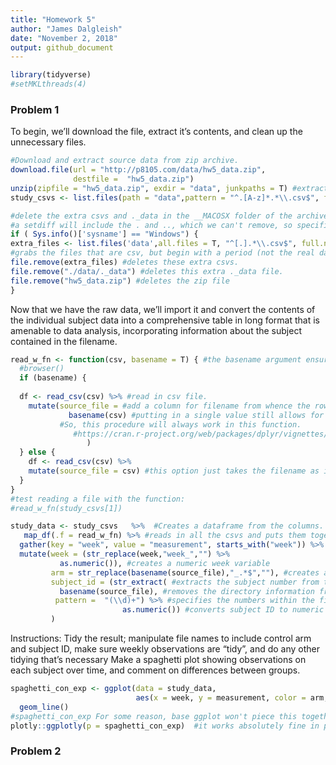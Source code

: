 ```yaml
---
title: "Homework 5"
author: "James Dalgleish"
date: "November 2, 2018"
output: github_document
---
```


```r
library(tidyverse)
#setMKLthreads(4)
```

### Problem 1

To begin, we'll download the file, extract it's contents, and clean up the unnecessary files. 
```r
#Download and extract source data from zip archive.
download.file(url = "http://p8105.com/data/hw5_data.zip", 
              destfile =  "hw5_data.zip")
unzip(zipfile = "hw5_data.zip", exdir = "data", junkpaths = T) #extract the files into this new directory
study_csvs <- list.files(path = "data",pattern = "^.[A-z]*.*\\.csv$", full.names = T) #grab just the real CSVs beginning with a letter and ending with a .csv, avoiding unimportant files in the archive.

#delete the extra csvs and ._data in the __MACOSX folder of the archive.
#a setdiff will include the . and .., which we can't remove, so specific commands are needed.
if ( Sys.info()['sysname'] == "Windows") {
extra_files <- list.files('data',all.files = T, "^[.].*\\.csv$", full.names = T)
#grabs the files that are csv, but begin with a period (not the real datafiles).
file.remove(extra_files) #deletes these extra csvs.
file.remove("./data/._data") #deletes this extra ._data file.
file.remove("hw5_data.zip") #deletes the zip file
}
```
Now that we have the raw data, we'll import it and convert the contents of the individual subject data into a comprehensive table in long format that is amenable to data analysis, incorporating information about the subject contained in the filename.
```r
read_w_fn <- function(csv, basename = T) { #the basename argument ensures the function is more generalizable to future problems where the full file path is desired in the output (in which case the user can set this flag to false).
  #browser()
  if (basename) {
    
  df <- read_csv(csv) %>% #read in csv file.
    mutate(source_file = #add a column for filename from whence the rows came.
             basename(csv) #putting in a single value still allows for recycling.
           #So, this procedure will always work in this function.
              #https://cran.r-project.org/web/packages/dplyr/vignettes/dplyr.html
                 )
  } else {
    df <- read_csv(csv) %>% 
    mutate(source_file = csv) #this option just takes the filename as is, without removing directory structure.
  }
}
#test reading a file with the function:
#read_w_fn(study_csvs[1])

study_data <- study_csvs   %>%  #Creates a dataframe from the columns.
   map_df(.f = read_w_fn) %>% #reads in all the csvs and puts them together into a single dataframe by binding the rows together. 
  gather(key = "week", value = "measurement", starts_with("week")) %>%  #converts weeks to long format.
  mutate(week = (str_replace(week,"week_","") %>% 
           as.numeric()), #creates a numeric week variable
         arm = str_replace(basename(source_file),"_.*$",""), #creates a categorical arm variable by removing the text after con or exp.
         subject_id = (str_extract( #extracts the subject number from the filename.
           basename(source_file), #removes the directory information from the filename.
          pattern =  "(\\d)+") %>% #specifies the numbers within the filename as the string to be extracted.
                         as.numeric()) #converts subject ID to numeric
         ) 

```

Instructions: Tidy the result; manipulate file names to include control arm and subject ID, make sure weekly observations are “tidy”, and do any other tidying that’s necessary
Make a spaghetti plot showing observations on each subject over time, and comment on differences between groups.
```r
spaghetti_con_exp <- ggplot(data = study_data, 
                            aes(x = week, y = measurement, color = arm, group = subject_id)) +
  geom_line()
#spaghetti_con_exp For some reason, base ggplot won't piece this together correctly.
plotly::ggplotly(p = spaghetti_con_exp)  #it works absolutely fine in plotly.

```

### Problem 2